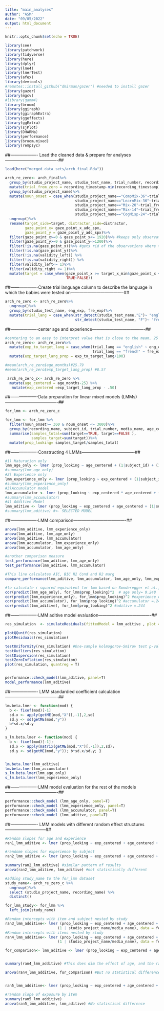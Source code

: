 ```yaml
---
title: "main_analyses"
author: "ASM"
date: "09/05/2022"
output: html_document
---
```


```r
knitr::opts_chunk$set(echo = TRUE)
```

```r
library(see)
library(patchwork)
library(tidyverse)
library(here)
library(dplyr)
library(lme4)
library(lmerTest)
library(afex)
library(devtools)
#remotes::install_github("dmirman/gazer") #needed to install gazer
library(gazer)
library(mgcv)
#library(gamm4)
library(broom)
library(ggiraph)
library(ggiraphExtra)
library(ggeffects)
library(ggExtra)
library(sjPlot)
library(DHARMa)
library(performance)
library(broom.mixed)
library(rempsyc)
```

##------------------- Load the cleaned data & prepare for analyses-------------------------------------##

```r
load(here("merged_data_sets/arch_final.Rda"))

arch_re_zero<- arch_final%>%
  group_by(studio_project_name, studio_test_name, trial_number, recording_name)%>%
  mutate(trial_from_zero = recording_timestamp-min(recording_timestamp))%>%
  group_by(studio_project_name)%>%
  mutate(noun_onset = case_when(studio_project_name=="CompMix-36"~trial_from_zero-3000,
                                studio_project_name=="LearnMix-36"~trial_from_zero-4500,
                                studio_project_name=="Mix-20"~trial_from_zero-5400,
                                studio_project_name=="Mix-14"~trial_from_zero-5400,
                                studio_project_name=="CogMisp-24"~trial_from_zero-1500))%>%
  ungroup()%>%
  rename(target_side=target, distractor_side=distractor,
         gaze_point_x= gaze_point_x_adc_spx, 
         gaze_point_y = gaze_point_y_adc_spx)%>%
  filter(gaze_point_x>=0 & gaze_point_x<= 1920)%>% #keeps only observations that are in the screen
  filter(gaze_point_y>=0 & gaze_point_y<=1200)%>%
  filter(!is.na(gaze_point_x))%>% #gets rid of the observations where tobii didn't get any reading
  filter(!is.na(gaze_point_y))%>%
  filter(!is.na(validity_left)) %>%
  filter(!is.na(validity_right)) %>%
  filter(validity_left<= 1)%>%
  filter(validity_right <= 1)%>%
  mutate(target = case_when(gaze_point_x >= target_x_min&gaze_point_x <= target_x_max&gaze_point_y >= target_y_min&gaze_point_y <= target_y_max~TRUE, 
                            TRUE~FALSE))

```


##-------------------Create trial language column to describe the language in which the babies were tested on-------------------------------------##
```r
arch_re_zero <- arch_re_zero%>%
  ungroup()%>%
  group_by(studio_test_name, eng_exp, fre_exp)%>%
  mutate(trial_lang = case_when(str_detect(studio_test_name,"E")~ "english",
                                str_detect(studio_test_name, "F")~ "french"))
```


##-------------------center age and experience-------------------------------------##
```r
#centering to an easy to interpret value that is close to the mean, 25 months for age and 50% for experience.
arch_re_zero<- arch_re_zero%>%
  mutate(exp_to_target_lang = case_when(trial_lang == "english" ~ eng_exp,
                                        trial_lang == "french" ~ fre_exp)) %>%
  mutate(exp_target_lang_prop = exp_to_target_lang/100)

#mean(arch_re_zero$age_months)#25.79
#mean(arch_re_zero$exp_target_lang_prop) #0.57

 arch_re_zero_c<- arch_re_zero %>%
  mutate(age_centered = age_months-25) %>%
   mutate(exp_centered =exp_target_lang_prop - .50)

```


##-------------------Data preparation for linear mixed models (LMMs)-------------------------------------##
```r
for_lmm <- arch_re_zero_c

for_lmm <- for_lmm %>%
  filter(noun_onset>= 360 & noun_onset <= 3000)%>%
  group_by(recording_name, subject_id, trial_number, media_name, age_centered,exp_centered)%>%
  summarise(samples_total=sum(target==TRUE, target==FALSE ),
            samples_target=sum(target))%>%
  mutate(prop_looking= samples_target/samples_total) 
```

##-------------------Constructing 4 LMMs-------------------------------------##
```r
#1) Maturation only
lmm_age_only <- lmer (prop_looking ~ age_centered + (1|subject_id) + (1|media_name), data = for_lmm)
#summary(lmm_age_only)
#2) Experience only
lmm_experience_only <- lmer (prop_looking ~ exp_centered + (1|subject_id) + (1|media_name), data = for_lmm)
#summary(lmm_experience_only)
#3)Accumulator model
lmm_accumulator <- lmer (prop_looking ~ exp_centered * age_centered + (1|subject_id) + (1|media_name), data = for_lmm)
#summary(lmm_accumulator)
#4) Additive Model
lmm_aditive <- lmer (prop_looking ~ exp_centered + age_centered + (1|subject_id) + (1|media_name), data = for_lmm)
#summary(lmm_aditive) #<- SELECTED MODEL

```

##-------------------LMM comparison-------------------------------------##
```r
anova(lmm_aditive, lmm_experience_only)
anova(lmm_aditive, lmm_age_only)
anova(lmm_aditive, lmm_accumulator)
anova(lmm_accumulator, lmm_experience_only)
anova(lmm_accumulator, lmm_age_only)

#another comparison measure
test_performance(lmm_aditive, lmm_age_only)
test_performance(lmm_aditive, lmm_accumulator)

#This line calculates AIC, BIC R2 Cond and R2 marg
compare_performance(lmm_aditive, lmm_accumulator, lmm_age_only, lmm_experience_only)

#to calculate r squared equivalent for lmm based on Sonderegger et al., 2018
cor(predict(lmm_age_only), for_lmm$prop_looking)^2  # age only= 0.248
cor(predict(lmm_experience_only), for_lmm$prop_looking)^2 #experience only= .255
cor(predict(lmm_accumulator), for_lmm$prop_looking)^2 #accumulator =.244
cor(predict(lmm_aditive), for_lmm$prop_looking)^2 #aditive =.244 

```

##-------------------LMM aditive model evaluation-------------------------------------##
```r
res_simulation  <- simulateResiduals(fittedModel = lmm_aditive , plot = T)

plotQQunif(res_simulation)
plotResiduals(res_simulation)

testUniformity(res_simulation) #One-sample kolmogorov-Smirov test p-value= <.001
testOutliers(res_simulation)
testDispersion(res_simulation)
testZeroInflation(res_simulation)
plot(res_simulation, quantreg = T)


performance::check_model(lmm_aditive, panel=T)
model_performance(lmm_aditive)
```

##------------------- LMM standardied coefficient calculation-------------------------------------##
```r
lm.beta.lmer <- function(mod) {
  b <- fixef(mod)[-1]
  sd.x <- apply(getME(mod,"X")[,-1],2,sd)
  sd.y <- sd(getME(mod,"y"))
  b*sd.x/sd.y
}

s_lm.beta.lmer <- function(mod) { 
  b <- fixef(mod)[-1]; 
  sd.x <- apply(matrix(getME(mod,"X")[,-1]),2,sd);
  sd.y <- sd(getME(mod,"y")); b*sd.x/sd.y; }


lm.beta.lmer(lmm_aditive)
lm.beta.lmer(lmm_accumulator)
s_lm.beta.lmer(lmm_age_only)
s_lm.beta.lmer(lmm_experience_only)

```
##-------------------LMM model evaluation for the rest of the models-------------------------------------##
```r
performance::check_model (lmm_age_only, panel=T)
performance::check_model (lmm_experience_only, panel=T)
performance::check_model (lmm_accumulator, panel=T)
performance::check_model (lmm_aditive, panel=T)

```

##------------------- LMM models with different random effect structures-----------------------------##
```r

#Random slopes for age and experience
ran1_lmm_aditive <- lmer (prop_looking ~ exp_centered + age_centered + (1 + exp_centered + age_centered | subject_id) + (1|media_name), data = for_lmm) #Fails to converge.

#randome slopes for experience by subject
ran2_lmm_aditive <- lmer (prop_looking ~ exp_centered + age_centered + (1 + exp_centered| subject_id) + (1|media_name), data = for_lmm) # It converges but it is singlular with exp center being highly correlated

summary(ran2_lmm_aditive) #similar pattern of results
anova(ran2_lmm_aditive, lmm_aditive) #not statistically different

#adding study_name to the for_lmm dataset
study_name<- arch_re_zero_c %>% 
  ungroup()%>%
  select (studio_project_name, recording_name) %>%
  distinct()

for_lmm_study<- for_lmm %>%
  left_join(study_name)

#Random intercepts with item and subject nested by study
ran3_lmm_additive<- lmer (prop_looking ~ exp_centered + age_centered +  (1 | studio_project_name/subject_id) + 
                        (1 | studio_project_name/media_name), data = for_lmm_study)  #Failed to converge
#Random intercepts with items nested by study
ran4_lmm_additive<- lmer (prop_looking ~ exp_centered + age_centered +  (1 | subject_id) + 
                        (1 | studio_project_name/media_name), data = for_lmm_study)

for_comparison<- lmm_aditive <- lmer (prop_looking ~ exp_centered + age_centered + (1|subject_id) + (1|media_name), data = for_lmm_study)


summary(ran4_lmm_additive) #This does dim the effect of age, and the random effects do absorbe a bit more of the variance from age.

anova(ran4_lmm_additive, for_comparison) #But no statistical difference between models so it does not make the models significantly better.


ran5_lmm_additive<- lmer (prop_looking ~ exp_centered + age_centered + (1| subject_id) + (1+ exp_centered|media_name), data = for_lmm) #singular fit

#random slope of exposure by item
summary(ran5_lmm_additive)
anova(ran5_lmm_additive, lmm_aditive) #No statistical difference

```

